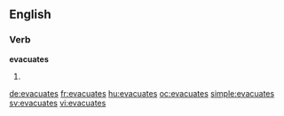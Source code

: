 ==English==

===Verb===
'''evacuates'''

# {{third-person singular of|evacuate}}

[[de:evacuates]]
[[fr:evacuates]]
[[hu:evacuates]]
[[oc:evacuates]]
[[simple:evacuates]]
[[sv:evacuates]]
[[vi:evacuates]]